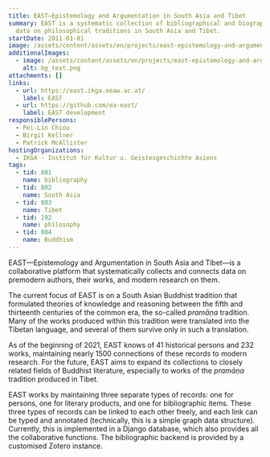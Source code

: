 ```yaml
---
title: EAST—Epistemology and Argumentation in South Asia and Tibet
summary: EAST is a systematic collection of bibliographical and biographical
  data on philosophical traditions in South Asia and Tibet.
startDate: 2011-01-01
image: /assets/content/assets/en/projects/east-epistemology-and-argumentation-south-asia-and-tibet/bg_text_neu2.png
additionalImages:
  - image: /assets/content/assets/en/projects/east-epistemology-and-argumentation-south-asia-and-tibet/additionalImages/bg_text.png
    alt: bg_text.png
attachments: []
links:
  - url: https://east.ikga.oeaw.ac.at/
    label: EAST
  - url: https://github.com/ea-east/
    label: EAST development
responsiblePersons:
  - Pei-Lin Chiou
  - Birgit Kellner
  - Patrick McAllister
hostingOrganizations:
  - IKGA - Institut für Kultur u. Geistesgeschichte Asiens
tags:
  - tid: 801
    name: bibliography
  - tid: 802
    name: South Asia
  - tid: 803
    name: Tibet
  - tid: 192
    name: philosophy
  - tid: 804
    name: Buddhism
---
```

EAST—Epistemology and Argumentation in South Asia and Tibet—is a collaborative platform that systematically collects and connects data on premodern authors, their works, and modern research on them.

The current focus of EAST is on a South Asian Buddhist tradition that formulated theories of knowledge and reasoning between the fifth and thirteenth centuries of the common era, the so-called _pramāṇa_ tradition. Many of the works produced within this tradition were translated into the Tibetan language, and several of them survive only in such a translation.

As of the beginning of 2021, EAST knows of 41 historical persons and 232 works, maintaining nearly 1500 connections of these records to modern research. For the future, EAST aims to expand its collections to closely related fields of Buddhist literature, especially to works of the _pramāṇa_ tradition produced in Tibet.

EAST works by maintaining three separate types of records: one for persons, one for literary products, and one for bibliographic items. These three types of records can be linked to each other freely, and each link can be typed and annotated (technically, this is a simple graph data structure). Currently, this is implemented in a Django database, which also provides all the collaborative functions. The bibliographic backend is provided by a customised Zotero instance.
